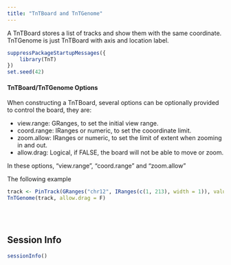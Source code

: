 ```yaml
---
title: "TnTBoard and TnTGenome"
---
```


A TnTBoard stores a list of tracks and show them with the same coordinate.
TnTGenome is just TnTBoard with axis and location label.


```r
suppressPackageStartupMessages({
    library(TnT)
})
set.seed(42)
```


#### TnTBoard/TnTGenome Options

When constructing a TnTBoard, several options can be optionally provided to control the board, they are:

- view.range: GRanges, to set the initial view range.
- coord.range: IRanges or numeric, to set the cooordinate limit.
- zoom.allow:  IRanges or numeric, to set the limit of extent when zooming in and out.
- allow.drag:  Logical, if FALSE, the board will not be able to move or zoom.

In these options, "view.range", "coord.range" and "zoom.allow"

The following example

```r
track <- PinTrack(GRanges("chr12", IRanges(c(1, 213), width = 1)), value = c(3, 6))
TnTGenome(track, allow.drag = F)
```

<br/> <br/>


## Session Info

```r
sessionInfo()
```
